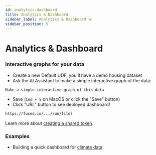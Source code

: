 ```yaml
---
id: analytics-dashboard
title: Analytics & Dashboard
sidebar_label: Analytics & Dashboard 📊
sidebar_position: 5
---
```


# Analytics & Dashboard

### Interactive graphs for your data


<LazyReactPlayer 
  className="video__player"
  playing={false}
  muted={true}
  controls
  height="80%"
  width="90%"
  url="https://fused-magic.s3.us-west-2.amazonaws.com/workbench-walkthrough-videos/docs_rewrite/tutorials/creating_chart_with_ai_compressed.mp4"
/>


- Create a new Default UDF, you'll have a demo housing dataset
- Ask the AI Assistant to make a simple interactive graph of the data:

```text
Make a simple interactive graph of this data
```

- Save (`Cmd + S` on MacOS or click the "Save" button)
- Click "URL" button to see deployed dashboard!

```bash
https://fused.io/.../run/file?
```

Learn more about [creating a shared token](/core-concepts/run-udfs/run-small-udfs/#shared-token).

### Examples

- Building a quick dashboard for [climate data](/use-cases/Climate%20Dashboard/#interactive-graph-with-ai)